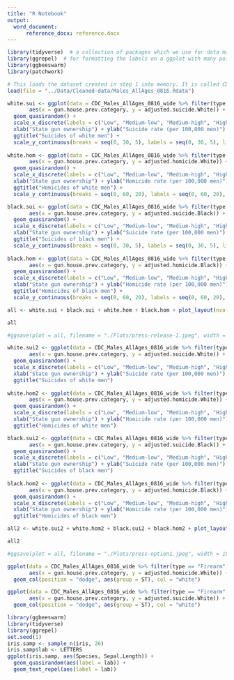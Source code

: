 ```yaml
---
title: "R Notebook"
output: 
  word_document:
      reference_docx: reference.docx
---
```


```r
library(tidyverse)  # a collection of packages which we use for data manipulation)
library(ggrepel)  # for formatting the labels on a ggplot with many points
library(ggbeeswarm)
library(patchwork)
```

```r
# This loads the dataset created in step 1 into memory. It is called CDC_Males_AllAges_0816_wide
load(file = "../Data/Cleaned-data/Males_AllAges_0816.Rdata")
```

```r
white.sui <- ggplot(data = CDC_Males_AllAges_0816_wide %>% filter(type == "Firearm", !is.na(gun.house.prev.category), !is.na(adjusted.suicide.White)),
       aes(x = gun.house.prev.category, y = adjusted.suicide.White)) + 
  geom_quasirandom() +
  scale_x_discrete(labels = c("Low", "Medium-low", "Medium-high", "High")) +
  xlab("State gun ownership") + ylab("Suicide rate (per 100,000 men)") + theme_bw() +
  ggtitle("Suicides of white men") +
  scale_y_continuous(breaks = seq(0, 30, 5), labels = seq(0, 30, 5), limits = c(0, 30))
  
white.hom <- ggplot(data = CDC_Males_AllAges_0816_wide %>% filter(type == "Firearm", !is.na(gun.house.prev.category), !is.na(adjusted.homicide.White)),
       aes(x = gun.house.prev.category, y = adjusted.homicide.White)) + 
  geom_quasirandom() +
  scale_x_discrete(labels = c("Low", "Medium-low", "Medium-high", "High")) +
  xlab("State gun ownership") + ylab("Homicide rate (per 100,000 men)") + theme_bw() +
  ggtitle("Homicides of white men") +
  scale_y_continuous(breaks = seq(0, 60, 20), labels = seq(0, 60, 20), limits = c(0, 60))

black.sui <- ggplot(data = CDC_Males_AllAges_0816_wide %>% filter(type == "Firearm", !is.na(gun.house.prev.category), !is.na(adjusted.suicide.Black)),
       aes(x = gun.house.prev.category, y = adjusted.suicide.Black)) + 
  geom_quasirandom() +
  scale_x_discrete(labels = c("Low", "Medium-low", "Medium-high", "High")) +
  xlab("State gun ownership") + ylab("Suicide rate (per 100,000 men)") + theme_bw() +
  ggtitle("Suicides of black men") +
  scale_y_continuous(breaks = seq(0, 30, 5), labels = seq(0, 30, 5), limits = c(0, 30))
  
black.hom <- ggplot(data = CDC_Males_AllAges_0816_wide %>% filter(type == "Firearm", !is.na(gun.house.prev.category), !is.na(adjusted.homicide.Black)),
       aes(x = gun.house.prev.category, y = adjusted.homicide.Black)) + 
  geom_quasirandom() +
  scale_x_discrete(labels = c("Low", "Medium-low", "Medium-high", "High")) +
  xlab("State gun ownership") + ylab("Homicide rate (per 100,000 men)") + theme_bw() +
  ggtitle("Homicides of black men") +
  scale_y_continuous(breaks = seq(0, 60, 20), labels = seq(0, 60, 20), limits = c(0, 60))

all <- white.sui + black.sui + white.hom + black.hom + plot_layout(ncol = 2)

all

#ggsave(plot = all, filename = "./Plots/press-release-1.jpeg", width = 10, height = 8)
```

```r
white.sui2 <- ggplot(data = CDC_Males_AllAges_0816_wide %>% filter(type == "Firearm", !is.na(gun.house.prev.category), !is.na(adjusted.suicide.White)),
       aes(x = gun.house.prev.category, y = adjusted.suicide.White)) + 
  geom_quasirandom() +
  scale_x_discrete(labels = c("Low", "Medium-low", "Medium-high", "High")) +
  xlab("State gun ownership") + ylab("Suicide rate (per 100,000 men)") + theme_bw() +
  ggtitle("Suicides of white men") 
  
white.hom2 <- ggplot(data = CDC_Males_AllAges_0816_wide %>% filter(type == "Firearm", !is.na(gun.house.prev.category), !is.na(adjusted.homicide.White)),
       aes(x = gun.house.prev.category, y = adjusted.homicide.White)) + 
  geom_quasirandom() +
  scale_x_discrete(labels = c("Low", "Medium-low", "Medium-high", "High")) +
  xlab("State gun ownership") + ylab("Homicide rate (per 100,000 men)") + theme_bw() +
  ggtitle("Homicides of white men")

black.sui2 <- ggplot(data = CDC_Males_AllAges_0816_wide %>% filter(type == "Firearm", !is.na(gun.house.prev.category), !is.na(adjusted.suicide.Black)),
       aes(x = gun.house.prev.category, y = adjusted.suicide.Black)) + 
  geom_quasirandom() +
  scale_x_discrete(labels = c("Low", "Medium-low", "Medium-high", "High")) +
  xlab("State gun ownership") + ylab("Suicide rate (per 100,000 men)") + theme_bw() +
  ggtitle("Suicides of black men")
  
black.hom2 <- ggplot(data = CDC_Males_AllAges_0816_wide %>% filter(type == "Firearm", !is.na(gun.house.prev.category), !is.na(adjusted.homicide.Black)),
       aes(x = gun.house.prev.category, y = adjusted.homicide.Black)) + 
  geom_quasirandom() +
  scale_x_discrete(labels = c("Low", "Medium-low", "Medium-high", "High")) +
  xlab("State gun ownership") + ylab("Homicide rate (per 100,000 men)") + theme_bw() +
  ggtitle("Homicides of black men")

all2 <- white.sui2 + white.hom2 + black.sui2 + black.hom2 + plot_layout(ncol = 2)

all2

#ggsave(plot = all, filename = "./Plots/press-option1.jpeg", width = 10, height = 8)
```



```r

ggplot(data = CDC_Males_AllAges_0816_wide %>% filter(type == "Firearm", !is.na(gun.house.prev.category), !is.na(adjusted.homicide.White)),
       aes(x = gun.house.prev.category, y = adjusted.homicide.White)) + 
  geom_col(position = "dodge", aes(group = ST), col = "white")

ggplot(data = CDC_Males_AllAges_0816_wide %>% filter(type == "Firearm", !is.na(gun.house.prev.category), !is.na(adjusted.suicide.White)),
       aes(x = gun.house.prev.category, y = adjusted.suicide.White)) + 
  geom_col(position = "dodge", aes(group = ST), col = "white")


```

```r
library(ggbeeswarm)
library(tidyverse)
library(ggrepel)
set.seed(1)
iris.samp <- sample_n(iris, 26)
iris.samp$lab <- LETTERS
ggplot(iris.samp, aes(Species, Sepal.Length)) + 
  geom_quasirandom(aes(label = lab)) + 
  geom_text_repel(aes(label = lab))
```

